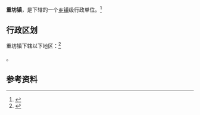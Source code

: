 {{中国乡级行政区|37/13/22/102/000}}

'''重坊镇'''，是{{PRC admin/fullname|37/13/22/102/000|3}}下辖的一个[[乡镇|乡镇]]级行政单位。<ref>{{PRC admin/ref sgc|{{PRC admin/parent|37/13/22/102/000}}}}</ref>

== 行政区划 ==

重坊镇下辖以下地区：<ref>{{PRC admin/ref sgc|37/13/22/102/000}}</ref>

{{PRC admin/children|37/13/22/102/000}}。

== 参考资料 ==

{{reflist}}

{{行政区划小作品}}
{{PRC admin/navcat|37/13/22/102/000}}